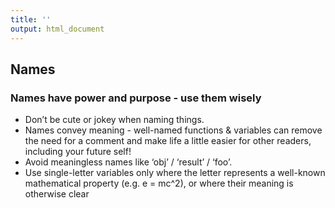 ```yaml
---
title: ''
output: html_document
---
```


## Names {#names}

### Names have power and purpose - use them wisely

* Don’t be cute or jokey when naming things.
* Names convey meaning - well-named functions & variables can remove the need for a comment and make life a little easier for other readers, including your future self!
* Avoid meaningless names like ‘obj’ / ‘result’ / ‘foo’.
* Use single-letter variables only where the letter represents a well-known mathematical property (e.g. e = mc^2), or where their meaning is otherwise clear
